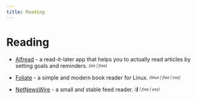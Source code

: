 ```yaml
---
title: Reading
---
```


# Reading

- [Alfread](https://alfreadapp.com/) - a read-it-later app that helps you to actually read articles by setting goals and reminders. <sub><sup>*[ios | free]*</sup></sub>

- [Foliate](https://github.com/johnfactotum/foliate) - a simple and modern book reader for Linux. <sub><sup>*[linux | free | oss]*</sup></sub>

- [NetNewsWire](https://netnewswire.com/) - a small and stable feed reader. <sub><sup>*[ | free | oss]*</sup></sub>